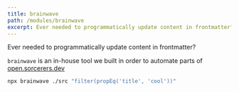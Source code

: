```yaml
---
title: brainwave
path: /modules/brainwave
excerpt: Ever needed to programmatically update content in frontmatter?
---
```



<Pkg global pkg="brainwave">
  Ever needed to programmatically update content in frontmatter?
</Pkg>

`brainwave` is an in-house tool we built in order to automate parts of [open.sorcerers.dev]

```sh
npx brainwave ./src "filter(propEq('title', 'cool'))"
```

[open.sorcerers.dev]: https://open.sorcerers.dev
